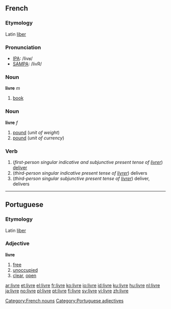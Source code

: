 ==French==
===Etymology===
Latin [[liber]]

===Pronunciation===
*[[w:IPA|IPA]]: /livʁ/
*[[w:SAMPA|SAMPA]]: /livR/

===Noun===
{{fr-infl-noun|sm=livre|sf=livre|pm=livres|pf=livres|smp=livʁ|sfp=livʁ|pmp=livʁ|pfp=livʁ}}
{{fr-infl-noun|sm=livre|sf=livre|pm=livres|pf=livres|smp=livʁ|sfp=livʁ|pmp=livʁ|pfp=livʁ}}
'''livre''' ''m''

#[[book]]

===Noun===
'''livre''' ''f''

#[[pound]] (''unit of weight'')
#[[pound]] (''unit of currency'')

===Verb===
# (''first-person singular indicative and subjunctive present tense of [[livrer]]'') [[deliver]]
# (''third-person singular indicative present tense of [[livrer]]'') delivers
# (''third-person singular subjunctive present tense of [[livrer]]'') deliver, delivers

[[Category:French nouns]]

----

==Portuguese==
===Etymology===
Latin [[liber]]
===Adjective===
'''livre'''

#[[free]]
#[[unoccupied]]
#[[clear]], [[open]]

[[Category:Portuguese adjectives]]

[[ar:livre]]
[[et:livre]]
[[el:livre]]
[[fr:livre]]
[[ko:livre]]
[[io:livre]]
[[id:livre]]
[[ku:livre]]
[[hu:livre]]
[[nl:livre]]
[[ja:livre]]
[[no:livre]]
[[pl:livre]]
[[pt:livre]]
[[fi:livre]]
[[sv:livre]]
[[vi:livre]]
[[zh:livre]]